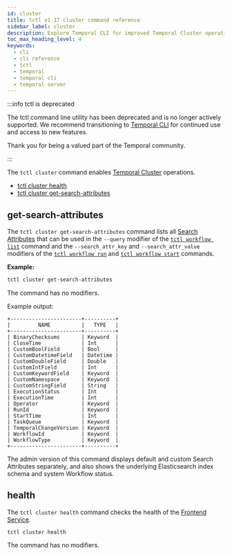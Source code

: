```yaml
---
id: cluster
title: tctl v1.17 cluster command reference
sidebar_label: cluster
description: Explore Temporal CLI for improved Temporal Cluster operations. Use commands like `tctl cluster health` and `tctl cluster get-search-attributes` for efficient Workflow management.
toc_max_heading_level: 4
keywords:
  - cli
  - cli reference
  - tctl
  - temporal
  - temporal cli
  - temporal server
---
```


:::info tctl is deprecated

The tctl command line utility has been deprecated and is no longer actively supported.
We recommend transitioning to [Temporal CLI](/cli) for continued use and access to new features.

Thank you for being a valued part of the Temporal community.

:::

The `tctl cluster` command enables [Temporal Cluster](/clusters) operations.

- [tctl cluster health](#health)
- [tctl cluster get-search-attributes](#get-search-attributes)

## get-search-attributes

The `tctl cluster get-search-attributes` command lists all [Search Attributes](/visibility#search-attribute) that can be used in the `--query` modifier of the [`tctl workflow list`](/tctl-v1/workflow#list) command and the `--search_attr_key` and `--search_attr_value` modifiers of the [`tctl workflow run`](/tctl-v1/workflow#run) and [`tctl workflow start`](/tctl-v1/workflow#start) commands.

**Example:**

```bash
tctl cluster get-search-attributes
```

The command has no modifiers.

Example output:

```text
+-----------------------+----------+
|         NAME          |   TYPE   |
+-----------------------+----------+
| BinaryChecksums       | Keyword  |
| CloseTime             | Int      |
| CustomBoolField       | Bool     |
| CustomDatetimeField   | Datetime |
| CustomDoubleField     | Double   |
| CustomIntField        | Int      |
| CustomKeywordField    | Keyword  |
| CustomNamespace       | Keyword  |
| CustomStringField     | String   |
| ExecutionStatus       | Int      |
| ExecutionTime         | Int      |
| Operator              | Keyword  |
| RunId                 | Keyword  |
| StartTime             | Int      |
| TaskQueue             | Keyword  |
| TemporalChangeVersion | Keyword  |
| WorkflowId            | Keyword  |
| WorkflowType          | Keyword  |
+-----------------------+----------+
```

The admin version of this command displays default and custom Search Attributes separately, and also shows the underlying Elasticsearch index schema and system Workflow status.

## health

The `tctl cluster health` command checks the health of the [Frontend Service](/clusters#frontend-service).

`tctl cluster health`

The command has no modifiers.
